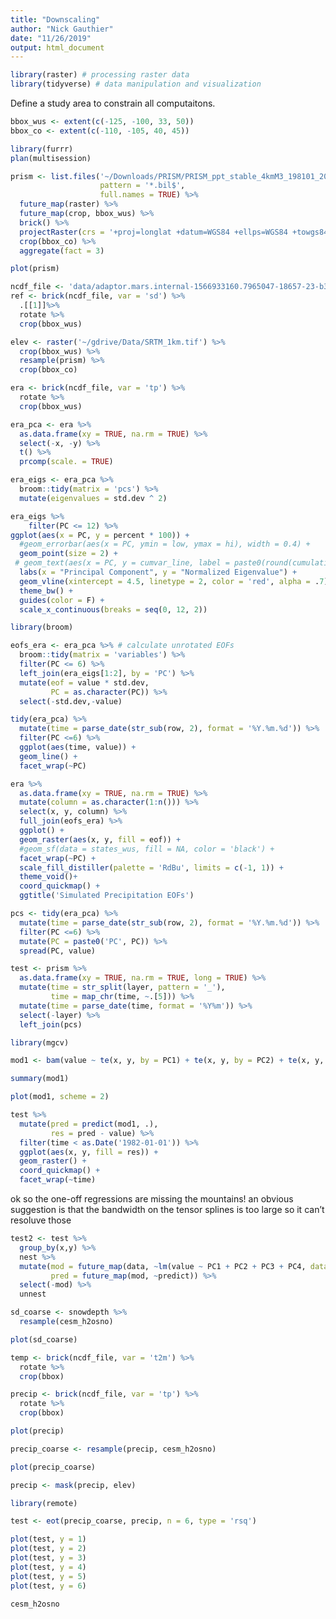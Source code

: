 ```yaml
---
title: "Downscaling"
author: "Nick Gauthier"
date: "11/26/2019"
output: html_document
---
```



```r
library(raster) # processing raster data
library(tidyverse) # data manipulation and visualization
```


Define a study area to constrain all computaitons.
```r
bbox_wus <- extent(c(-125, -100, 33, 50))
bbox_co <- extent(c(-110, -105, 40, 45))
```

```r
library(furrr)
plan(multisession)
```

```r
prism <- list.files('~/Downloads/PRISM/PRISM_ppt_stable_4kmM3_198101_201904_bil', 
                    pattern = '*.bil$',
                    full.names = TRUE) %>%
  future_map(raster) %>%
  future_map(crop, bbox_wus) %>%
  brick() %>%
  projectRaster(crs = '+proj=longlat +datum=WGS84 +ellps=WGS84 +towgs84=0,0,0') %>%
  crop(bbox_co) %>%
  aggregate(fact = 3)

plot(prism)
```


```r
ncdf_file <- 'data/adaptor.mars.internal-1566933160.7965047-18657-23-b3ae7b43-15db-4890-bc5b-4d3413fe4ddd.nc'
ref <- brick(ncdf_file, var = 'sd') %>% 
  .[[1]]%>%
  rotate %>%
  crop(bbox_wus)
```

```r
elev <- raster('~/gdrive/Data/SRTM_1km.tif') %>%
  crop(bbox_wus) %>%
  resample(prism) %>%
  crop(bbox_co)
```


```r
era <- brick(ncdf_file, var = 'tp') %>% 
  rotate %>%
  crop(bbox_wus)
```


```r
era_pca <- era %>%
  as.data.frame(xy = TRUE, na.rm = TRUE) %>%
  select(-x, -y) %>%
  t() %>%
  prcomp(scale. = TRUE)
```

```r
era_eigs <- era_pca %>%
  broom::tidy(matrix = 'pcs') %>%
  mutate(eigenvalues = std.dev ^ 2)
```

```r
era_eigs %>% 
    filter(PC <= 12) %>%
ggplot(aes(x = PC, y = percent * 100)) +
  #geom_errorbar(aes(x = PC, ymin = low, ymax = hi), width = 0.4) +
  geom_point(size = 2) + 
 # geom_text(aes(x = PC, y = cumvar_line, label = paste0(round(cumulative * 100, 0), '%')), size = 2.5, vjust = 0) +
  labs(x = "Principal Component", y = "Normalized Eigenvalue") + 
  geom_vline(xintercept = 4.5, linetype = 2, color = 'red', alpha = .7) +
  theme_bw() + 
  guides(color = F) + 
  scale_x_continuous(breaks = seq(0, 12, 2))
```
```r
library(broom)
```


```r
eofs_era <- era_pca %>% # calculate unrotated EOFs
  broom::tidy(matrix = 'variables') %>%
  filter(PC <= 6) %>%
  left_join(era_eigs[1:2], by = 'PC') %>%
  mutate(eof = value * std.dev,
         PC = as.character(PC)) %>%
  select(-std.dev,-value) 
```

```r
tidy(era_pca) %>%
  mutate(time = parse_date(str_sub(row, 2), format = '%Y.%m.%d')) %>%
  filter(PC <=6) %>%
  ggplot(aes(time, value)) +
  geom_line() +
  facet_wrap(~PC)
```




```r
era %>%
  as.data.frame(xy = TRUE, na.rm = TRUE) %>%
  mutate(column = as.character(1:n())) %>%
  select(x, y, column) %>%
  full_join(eofs_era) %>%
  ggplot() +
  geom_raster(aes(x, y, fill = eof)) +
  #geom_sf(data = states_wus, fill = NA, color = 'black') +
  facet_wrap(~PC) +
  scale_fill_distiller(palette = 'RdBu', limits = c(-1, 1)) +
  theme_void()+
  coord_quickmap() +
  ggtitle('Simulated Precipitation EOFs')
```

```r
pcs <- tidy(era_pca) %>%
  mutate(time = parse_date(str_sub(row, 2), format = '%Y.%m.%d')) %>%
  filter(PC <=6) %>%
  mutate(PC = paste0('PC', PC)) %>%
  spread(PC, value)
```


```r
test <- prism %>%
  as.data.frame(xy = TRUE, na.rm = TRUE, long = TRUE) %>%
  mutate(time = str_split(layer, pattern = '_'),
         time = map_chr(time, ~.[5])) %>%
  mutate(time = parse_date(time, format = '%Y%m')) %>%
  select(-layer) %>%
  left_join(pcs) 
```

```r
library(mgcv)

mod1 <- bam(value ~ te(x, y, by = PC1) + te(x, y, by = PC2) + te(x, y, by = PC3) + te(x, y, by = PC4) + PC1 + PC2 + PC3 + PC4, data = test)

summary(mod1)

plot(mod1, scheme = 2)

test %>%
  mutate(pred = predict(mod1, .),
         res = pred - value) %>%
  filter(time < as.Date('1982-01-01')) %>%
  ggplot(aes(x, y, fill = res)) +
  geom_raster() +
  coord_quickmap() +
  facet_wrap(~time)
```

ok so the one-off regressions are missing the mountains! an obvious suggestion is that the bandwidth on the tensor splines is too large so it can't resoluve those 

```r
test2 <- test %>%
  group_by(x,y) %>%
  nest %>%
  mutate(mod = future_map(data, ~lm(value ~ PC1 + PC2 + PC3 + PC4, data = .), .progress = TRUE),
         pred = future_map(mod, ~predict)) %>%
  select(-mod) %>%
  unnest
```


```r
sd_coarse <- snowdepth %>%
  resample(cesm_h2osno)

plot(sd_coarse)
```

```r
temp <- brick(ncdf_file, var = 't2m') %>% 
  rotate %>%
  crop(bbox)

precip <- brick(ncdf_file, var = 'tp') %>% 
  rotate %>%
  crop(bbox)
```

```r
plot(precip)
```

```r
precip_coarse <- resample(precip, cesm_h2osno)
```

```r
plot(precip_coarse)
```

```r
precip <- mask(precip, elev)
```


```r
library(remote)
```

```r
test <- eot(precip_coarse, precip, n = 6, type = 'rsq')
```

```r
plot(test, y = 1)
plot(test, y = 2)
plot(test, y = 3)
plot(test, y = 4)
plot(test, y = 5)
plot(test, y = 6)
```

```r
cesm_h2osno
```

